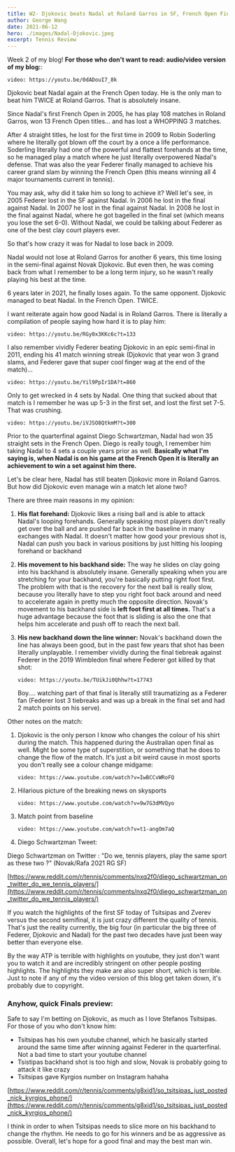 ```yaml
---
title: W2- Djokovic beats Nadal at Roland Garros in SF, French Open Final Preview
author: George Wang
date: 2021-06-12
hero: ./images/Nadal-Djokovic.jpeg
excerpt: Tennis Review
---
```

Week 2 of my blog! 
**For those who don't want to read:  audio/video version of my blog:**:

`video: https://youtu.be/0dADouI7_8k`

Djokovic beat Nadal again at the French Open today. He is the only man to beat him TWICE at Roland Garros. That is absolutely insane.

Since Nadal's first French Open in 2005, he has play 108 matches in Roland Garros, won 13 French Open titles... and has lost a WHOPPING 3 matches. 

After 4 straight titles, he lost for the first time in 2009 to Robin Soderling where he literally got blown off the court by a once a life performance. Soderling literally had one of the powerful and flattest forehands at the time, so he managed play a match where he just literally overpowered Nadal's defense. That was also the year Federer finally managed to achieve his career grand slam by winning the French Open (this means winning all 4 major tournaments current in tennis). 

You may ask, why did it take him so long to achieve it? Well let's see, in 2005 Federer lost in the SF against Nadal. In 2006 he lost in the final against Nadal. In 2007 he lost in the final against Nadal. In 2008 he lost in the final against Nadal, where he got bagelled in the final set (which means you lose the set 6-0). Without Nadal, we could be talking about Federer as one of the best clay court players ever.

So that's how crazy it was for Nadal to lose back in 2009.

Nadal would not lose at Roland Garros for another 6 years, this time losing in the semi-final against Novak Djokovic. But even then, he was coming back from what I remember to be a long term injury, so he wasn't really playing his best at the time.

6 years later in 2021, he finally loses again. To the same opponent. Djokovic managed to beat Nadal. In the French Open. TWICE. 

I want reiterate again how good Nadal is in Roland Garros. There is literally a compilation of people saying how hard it is to play him:

`video: https://youtu.be/RGy0x3KKc6c?t=133`

I also remember vividly Federer beating Djokovic in an epic semi-final in 2011, ending his 41 match winning streak (Djokovic that year won 3 grand slams, and Federer gave that super cool finger wag at the end of the match)...

`video: https://youtu.be/Yil9PpIr1DA?t=860`

Only to get wrecked in 4 sets by Nadal. One thing that sucked about that match is I remember he was up 5-3 in the first set, and lost the first set 7-5. That was crushing.

`video: https://youtu.be/iVJSO8QtkmM?t=300`

Prior to the quarterfinal against Diego Schwartzman, Nadal had won 35 straight sets in the French Open. Diego is really tough, I remember him taking Nadal to 4 sets a couple years prior as well. **Basically what I'm saying is, when Nadal is on his game at the French Open it is literally an achievement to win a set against him there.**

Let's be clear here, Nadal has still beaten Djokovic more in Roland Garros. But how did Djokovic even manage win a match let alone two?

There are three main reasons in my opinion: 

1. **His flat forehand:** Djokovic likes a rising ball and is able to attack Nadal's looping forehands. Generally speaking most players don't really get over the ball and are pushed far back in the baseline in many exchanges with Nadal. It doesn't matter how good your previous shot is, Nadal can push you back in various positions by just hitting his looping forehand or backhand

2. **His movement to his backhand side:** The way he slides on clay going into his backhand is absolutely insane. Generally speaking when you are stretching for your backhand, you're basically putting right foot first. The problem with that is the recovery for the next ball is really slow, because you literally have to step you right foot back around and need to accelerate again in pretty much the opposite direction. Novak's movement to his backhand side is **left foot first at all times.** That's a huge advantage because the foot that is sliding is also the one that helps him accelerate and push off to reach the next ball.

3. **His new backhand down the line winner:** Novak's backhand down the line has always been good, but in the past few years that shot has been literally unplayable. I remember vividly during the final tiebreak against Federer in the 2019 Wimbledon final where Federer got killed by that shot: 

    `video: https://youtu.be/TUikJi0Qhhw?t=17743`

    Boy.... watching part of that final is literally still traumatizing as a Federer fan (Federer lost 3 tiebreaks and was up a break in the final set and had 2 match points on his serve).

Other notes on the match:

1. Djokovic is the only person I know who changes the colour of his shirt during the match. This happened during the Australian open final as well. Might be some type of superstition, or something that he does to change the flow of the match. It's just a bit weird cause in most sports you don't really see a colour change midgame:

    `video: https://www.youtube.com/watch?v=IwBCCvWRoFQ`

2. Hilarious picture of the breaking news on skysports

    `video: https://www.youtube.com/watch?v=9w7G3dMVQyo`

3. Match point from baseline

    `video: https://www.youtube.com/watch?v=t1-angOm7aQ`

4. Diego Schwartzman Tweet:

Diego Schwartzman on Twitter : "Do we, tennis players, play the same sport as these two ?" (Novak/Rafa 2021 RG SF)

[https://www.reddit.com/r/tennis/comments/nxq2f0/diego_schwartzman_on_twitter_do_we_tennis_players/](https://www.reddit.com/r/tennis/comments/nxq2f0/diego_schwartzman_on_twitter_do_we_tennis_players/)

If you watch the highlights of the first SF today of Tsitsipas and Zverev versus the second semifinal, it is just crazy different the quality of tennis. That's just the reality currently, the big four (in particular the big three of Federer, Djokovic and Nadal) for the past two decades have just been way better than everyone else.

By the way ATP is terrible with highlights on youtube, they just don't want you to watch it and are incredibly stringent on other people posting highlights. The highlights they make are also super short, which is terrible. Just to note if any of my the video version of this blog get taken down, it's probably due to copyright.

### **Anyhow, quick Finals preview:**

Safe to say I'm betting on Djokovic, as much as I love Stefanos Tsitsipas. For those of you who don't know him:

- Tsitsipas has his own youtube channel, which he basically started around the same time after winning against Federer in the quarterfinal. Not a bad time to start your youtube channel
- Tsistipas backhand shot is too high and slow, Novak is probably going to attack it like crazy
- Tsitsipas gave Kyrgios number on Instagram hahaha

[https://www.reddit.com/r/tennis/comments/g8xid1/so_tsitsipas_just_posted_nick_kyrgios_phone/](https://www.reddit.com/r/tennis/comments/g8xid1/so_tsitsipas_just_posted_nick_kyrgios_phone/)

I think in order to when Tsitsipas needs to slice more on his backhand to change the rhythm. He needs to go for his winners and be as aggressive as possible. Overall, let's hope for a good final and may the best man win.